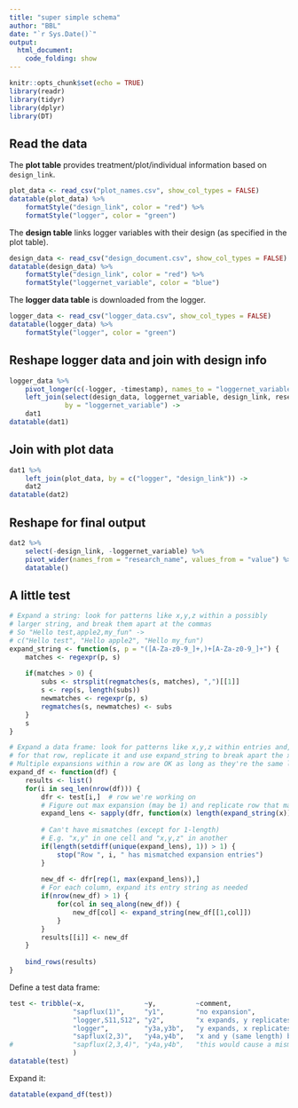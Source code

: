 ```yaml
---
title: "super simple schema"
author: "BBL"
date: "`r Sys.Date()`"
output: 
  html_document:
    code_folding: show
---
```


```r
knitr::opts_chunk$set(echo = TRUE)
library(readr)
library(tidyr)
library(dplyr)
library(DT)
```

## Read the data

The **plot table** provides treatment/plot/individual information based on `design_link`.

```r
plot_data <- read_csv("plot_names.csv", show_col_types = FALSE)
datatable(plot_data) %>% 
    formatStyle("design_link", color = "red") %>% 
    formatStyle("logger", color = "green")
```

The **design table** links logger variables with their design (as specified in the plot table).

```r
design_data <- read_csv("design_document.csv", show_col_types = FALSE)
datatable(design_data) %>%
    formatStyle("design_link", color = "red") %>%
    formatStyle("loggernet_variable", color = "blue")
```

The **logger data table** is downloaded from the logger. 

```r
logger_data <- read_csv("logger_data.csv", show_col_types = FALSE)
datatable(logger_data) %>%
    formatStyle("logger", color = "green")
```

## Reshape logger data and join with design info

```r
logger_data %>% 
    pivot_longer(c(-logger, -timestamp), names_to = "loggernet_variable") %>%
    left_join(select(design_data, loggernet_variable, design_link, research_name),
              by = "loggernet_variable") ->
    dat1
datatable(dat1)
```

## Join with plot data

```r
dat1 %>% 
    left_join(plot_data, by = c("logger", "design_link")) ->
    dat2
datatable(dat2)
```

## Reshape for final output

```r
dat2 %>% 
    select(-design_link, -loggernet_variable) %>% 
    pivot_wider(names_from = "research_name", values_from = "value") %>% 
    datatable()
```

## A little test

```r

# Expand a string: look for patterns like x,y,z within a possibly
# larger string, and break them apart at the commas
# So "Hello test,apple2,my_fun" -> 
# c("Hello test", "Hello apple2", "Hello my_fun")
expand_string <- function(s, p = "([A-Za-z0-9_]+,)+[A-Za-z0-9_]+") {
    matches <- regexpr(p, s)
    
    if(matches > 0) {
        subs <- strsplit(regmatches(s, matches), ",")[[1]]
        s <- rep(s, length(subs))
        newmatches <- regexpr(p, s)
        regmatches(s, newmatches) <- subs
    }
    s
}

# Expand a data frame: look for patterns like x,y,z within entries and,
# for that row, replicate it and use expand_string to break apart the x,y,z
# Multiple expansions within a row are OK as long as they're the same length
expand_df <- function(df) {
    results <- list()
    for(i in seq_len(nrow(df))) {
        dfr <- test[i,]  # row we're working on
        # Figure out max expansion (may be 1) and replicate row that many times
        expand_lens <- sapply(dfr, function(x) length(expand_string(x)))
        
        # Can't have mismatches (except for 1-length)
        # E.g. "x,y" in one cell and "x,y,z" in another
        if(length(setdiff(unique(expand_lens), 1)) > 1) {
            stop("Row ", i, " has mismatched expansion entries")
        } 
        
        new_df <- dfr[rep(1, max(expand_lens)),]
        # For each column, expand its entry string as needed 
        if(nrow(new_df) > 1) {
            for(col in seq_along(new_df)) {
                new_df[col] <- expand_string(new_df[[1,col]])
            }    
        }
        results[[i]] <- new_df
    }
    
    bind_rows(results)
}
```

Define a test data frame:

```r
test <- tribble(~x,               ~y,          ~comment,
                "sapflux(1)",     "y1",        "no expansion",
                "logger,S11,S12", "y2",        "x expands, y replicates",
                "logger",         "y3a,y3b",   "y expands, x replicates",
                "sapflux(2,3)",   "y4a,y4b",   "x and y (same length) both expand"
#               "sapflux(2,3,4)", "y4a,y4b",   "this would cause a mismatch error"
                )
datatable(test)
```

Expand it:

```r
datatable(expand_df(test))
```
